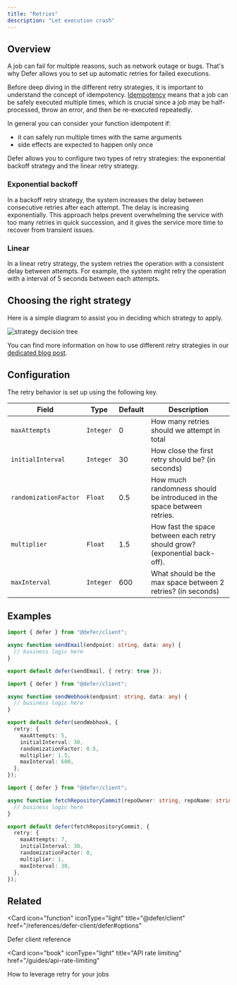 ```yaml
---
title: "Retries"
description: "Let execution crash"
---
```


## Overview

A job can fail for multiple reasons, such as network outage or bugs. That's why
Defer allows you to set up automatic retries for failed executions.

Before deep diving in the different retry strategies, it is important to
understand the concept of idempotency.
[Idempotency](https://en.wikipedia.org/wiki/Idempotence) means that a job can be
safely executed multiple times, which is crucial since a job may be
half-processed, throw an error, and then be re-executed repeatedly.

In general you can consider your function idempotent if:

- it can safely run multiple times with the same arguments
- side effects are expected to happen only once

Defer allows you to configure two types of retry strategies: the exponential
backoff strategy and the linear retry strategy.

### Exponential backoff

In a backoff retry strategy, the system increases the delay between consecutive
retries after each attempt. The delay is increasing exponentially. This approach
helps prevent overwhelming the service with too many retries in quick
succession, and it gives the service more time to recover from transient issues.

### Linear

In a linear retry strategy, the system retries the operation with a consistent
delay between attempts. For example, the system might retry the operation with a
interval of 5 seconds between each attempts.

## Choosing the right strategy

Here is a simple diagram to assist you in deciding which strategy to apply.

![strategy decision tree](/images/features/retries/strategy-decision-tree.svg)

<Tip>

You can find more information on how to use different retry strategies in our
[dedicated blog post](https://www.defer.run/blog/function-retry-strategies/).

</Tip>

## Configuration

The retry behavior is set up using the following key.

| Field                 | Type      | Default | Description                                                                |
| --------------------- | --------- | ------- | -------------------------------------------------------------------------- |
| `maxAttempts`         | `Integer` | 0       | How many retries should we attempt in total                                |
| `initialInterval`     | `Integer` | 30      | How close the first retry should be? (in seconds)                          |
| `randomizationFactor` | `Float`   | 0.5     | How much randomness should be introduced in the space between retries.     |
| `multiplier`          | `Float`   | 1.5     | How fast the space between each retry should grow? (exponential back-off). |
| `maxInterval`         | `Integer` | 600     | What should be the max space between 2 retries? (in seconds)               |

## Examples

<CodeGroup>

```ts default
import { defer } from "@defer/client";

async function sendEmail(endpoint: string, data: any) {
  // business logic here
}

export default defer(sendEmail, { retry: true });
```

```ts exponential
import { defer } from "@defer/client";

async function sendWebhook(endpoint: string, data: any) {
  // business logic here
}

export default defer(sendWebhook, {
  retry: {
    maxAttempts: 5,
    initialInterval: 30,
    randomizationFactor: 0.5,
    multiplier: 1.5,
    maxInterval: 600,
  },
});
```

```ts linear
import { defer } from "@defer/client";

async function fetchRepositoryCommit(repoOwner: string, repoName: string) {
  // business logic here
}

export default defer(fetchRepositoryCommit, {
  retry: {
    maxAttempts: 7,
    initialInterval: 30,
    randomizationFactor: 0,
    multiplier: 1,
    maxInterval: 30,
  },
});
```

</CodeGroup>

## Related

<CardGroup cols="2">

<Card
  icon="function"
  iconType="light"
  title="@defer/client"
  href="/references/defer-client/defer#options"
>
  Defer client reference
</Card>

<Card
  icon="book"
  iconType="light"
  title="API rate limiting"
  href="/guides/api-rate-limiting"
>
  How to leverage retry for your jobs
</Card>

</CardGroup>
